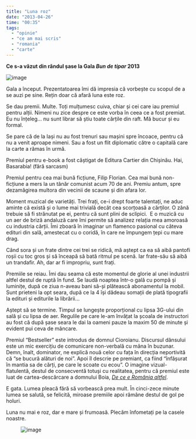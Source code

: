 ```yaml
---
title: "Luna roz"
date: "2013-04-26"
time: "00:35"
tags:
  - "opinie"
  - "ce am mai scris"
  - "romania"
  - "carte"
---
```

**Ce s-a văzut din rândul șase la Gala *Bun de tipar* 2013**

<img src="https://64.media.tumblr.com/6ce83f69bc9abe46b1f485ffc1cbccdc/2008d2754dd86732-2d/s540x810/9ad59e85e00d24bef9a6938e75179e1109764cdb.jpg" data-orig-height="721" data-orig-width="1632" alt="image" />

Gala a început. Prezentatoarea îmi dă impresia că vorbește cu scopul de a se auzi pe sine. Rețin doar că afară luna este roz.

Se dau premii. Multe. Toți mulțumesc cuiva, chiar și cei care iau premiul pentru alții. Nimeni nu zice despre ce este vorba în ceea ce a fost premiat. Eu nu înțeleg... nu sunt librar să știu toate cărțile din raft. Mă bucur și eu formal.

Se pare că de la Iași nu au fost trenuri sau mașini spre încoace, pentru că nu a venit aproape nimeni. Sau a fost un flit diplomatic către o capitală care la carte a rămas în urmă.

Premiul pentru e-book a fost câștigat de Editura Cartier din Chișinău. Hai, Basarabia! (fără sarcasm)

Premiul pentru cea mai bună ficțiune, Filip Florian. Cea mai bună non-ficțiune a mers la un tânăr comunist acum 70 de ani. Premiu antum, spre dezamăgirea multora din vecinii de scaune și din afara lor.

Moment muzical de varietăți. Trei frați, ce-i drept foarte talentați, ne aduc aminte că există și o lume mai trivială decât cea scorțoasă a cărților. O zână trebuie să fi strănutat pe ei, pentru că sunt plini de sclipici.  E o muzică cu un aer de briză andaluză care îmi permite să analizez relația mea amoroasă cu industria cărții. Îmi zboară în imaginar un flamenco pasional cu câteva edituri din sală, amestecat cu o coridă, în care ne împungem țepi cu mare drag.

Când sora și un frate dintre cei trei se ridică, mă aștept ca ea să aibă pantofi roșii cu toc gros și să înceapă să bată ritmul pe scenă. Iar frate-său să aibă un trandafir. Ah, dar ar fi impropriu, sunt frați. 

Premiile se reiau. Îmi dau seama că este momentul de glorie al unei industrii altfel destul de ruptă în fund. Se laudă noaptea într-o gală cu pompă și luminițe, după ce ziua n-aveau bani să-și plătească abonamentul la mobil. Sunt prieteni la opt seara, după ce la 4 își dădeau somații de plată tipografii la edituri și editurile la librării...

Aștept să se termine. Timpul se lungește proporțional cu lipsa 3G-ului din sală și cu lipsa de aer. Regulile pe care le-am învățat la școala de instructori au fost că după șase seara le dai la oameni pauze la maxim 50 de minute și evident pui ceva de mâncare.

Premiul "Bestseller" este introdus de domnul Cioroianu. Discursul dânsului este un mic exercițiu de comunicare non-verbală cu mâna în buzunar. Demn, înalt, dominator, ne explică nouă celor cu fața în direcția neportivită că "se bucură alături de noi". Apoi îl descrie pe premiant, ca fiind "înfășurat în mantia sa de cărți, pe care le scoate cu ecou". O imagine vizual-flatulentă, destul de consecventă totuși cu realitatea, pentru că premiul este luat de cartea-descărcare a domnului Boia, [*De ce e România altfel*](43635156121.html){target="_blank"}.

E gata. Lumea pleacă fără să vorbească prea mult. În cinci-zece minute lumea se salută, se felicită, miroase premiile apoi rămâne destul de gol pe holuri. 

Luna nu mai e roz, dar e mare și frumoasă. Plecăm înfometați pe la casele noastre.

<figure class="tmblr-full" data-orig-height="768" data-orig-width="2041">
<img src="https://64.media.tumblr.com/ae5748c8eafa758cb9b44758ce655b14/2008d2754dd86732-6f/s540x810/7622b413acf9ea22b6e79975ac2e154c5eabc53c.jpg" data-orig-height="768" data-orig-width="2041" alt="image" />
</figure>